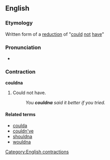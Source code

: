 ==English==

===Etymology===
Written form of a [[w:reduction (linguistics)|reduction]] of "[[could]] [[not]] [[have]]"

===Pronunciation===
* {{IPA|/ˈkʊdnə/}}

===Contraction===
'''couldna'''

# {{context|chiefly|slang}} Could not have.
#: ''You '''couldna''' said it better if you tried.''

====Related terms====
* [[coulda]]
* [[couldn've]]
* [[shouldna]]
* [[wouldna]]

[[Category:English contractions]]